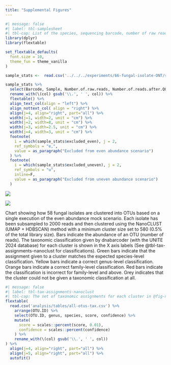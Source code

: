```yaml
---
title: "Supplemental Figures"
---
```



```r
#| message: false
#| label: tbl-samplesheet
#| tbl-cap: List of the species, sequencing barcode, number of raw reads (following basecalling) and number of reads after quality control (QC). Corrections to original based on the UNITE+INSD (v2024) taxonomy [@abarenkovFullUNITEINSDDataset2024] are shown in parenthesis.
library(dplyr)
library(flextable)

set_flextable_defaults(
  font.size = 10,
  theme_fun = theme_vanilla
)

sample_stats <-  read.csv('../../../experiments/66-fungal-isolate-ONT/sample-stats-fmt.csv')

sample_stats %>%
  select(Barcode, Sample, Number.of.raw.reads, Number.of.reads.after.QC) %>%
  rename_with(\(col) gsub('\\.', ' ', col)) %>%
  flextable() %>%
  align_text_col(align = "left") %>%
  align_nottext_col( align = "right") %>%
  align(j=4, align="right", part="all") %>%
  width(j=1, width=2, unit = "cm") %>%
  width(j=2, width=8, unit = "cm") %>%
  width(j=3, width=2.5, unit = "cm") %>%
  width(j=4, width=3, unit = "cm") %>%
  footnote(
    i = which(sample_stats$excluded_even), j = 2,
    ref_symbols = "e,",
    value = as_paragraph("Excluded from even abundance scenario")
  ) %>%
  footnote(
    i = which(sample_stats$excluded_uneven), j = 2,
    ref_symbols = "u",
    inline=F,
    value = as_paragraph("Excluded from uneven abundance scenario")
  )
```

:::{#fig-nanoclustSplitting2}
![](analysis/images/06-cluster-splitting-nanoclust-with-tax-1-30.png)

![](analysis/images/06-cluster-splitting-nanoclust-with-tax-31.png)

Chart showing how 58 fungal isolates are clustered into OTUs based on a single execution of the even abundance mock scenario.
Each isolate has been subsampled to 2000 reads and then clustered using the NanoCLUST (UMAP + HDBSCAN) method with a minimum cluster size set to 580 (0.5% of the total library size).
Bars indicate the abundance of an OTU (number of reads).
The taxonomic classification given by dnabarcoder (with the UNITE 2024 database) for each cluster is shown in the X axis labels (See @tbl-tax-assignments-nanoclust for classifications).
Green bars indicate that the assignment given to a cluster matches the expected species-level classification.
Yellow bars indicate a correct genus-level classification.
Orange bars indicate a correct family-level classification.
Red bars indicate the classification is incorrect for family-level and above.
Grey indicates that the cluster could not be given a taxonomic classification at all.
:::



```r
#| message: false
#| label: tbl-tax-assignments-nanoclust
#| tbl-cap: The set of taxonomic assignments for each cluster in @fig-nanoclustSplitting2. The most abundant sequence of each cluster was given a taxonomic assignment using dnabarcoder and the UNITE 2024 database. The OTU ID column refers clusters found in @fig-nanoclustSplitting2 (x-axis). The genus assignment, species assignment, BLAST score and confidence as reported by dnabarcoder are also shown.
flextable(
  read.csv('analysis/tables/all-otus-tax.csv') %>%
    arrange(OTU.ID) %>%
    select(OTU.ID, genus, species, score, confidence) %>%
    mutate(
      score = scales::percent(score, 0.01),
      confidence = scales::percent(confidence)
    ) %>%
    rename_with(\(col) gsub('\\.', ' ', col))
) %>%
  align(j=4, align="right", part="all") %>%
  align(j=5, align="right", part="all") %>%
  autofit()
```